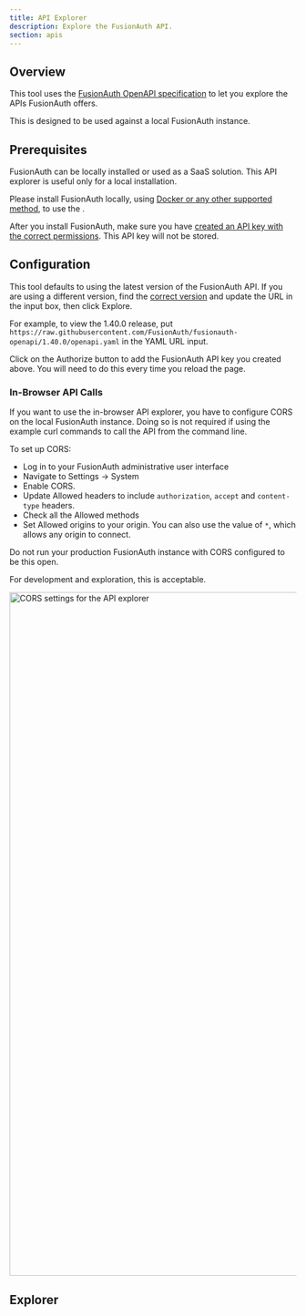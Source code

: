 ```yaml
---
title: API Explorer
description: Explore the FusionAuth API.
section: apis
---
```


## Overview

This tool uses the [FusionAuth OpenAPI specification](https://github.com/fusionauth/fusionauth-openapi) to let you explore the APIs FusionAuth offers.

This is designed to be used against a local FusionAuth instance.

## Prerequisites

FusionAuth can be locally installed or used as a SaaS solution. This API explorer is useful only for a local installation. 

Please install FusionAuth locally, using [Docker or any other supported method](/docs/get-started/download-and-install), to use the <ScrollRef target="Explorer" />.

After you install FusionAuth, make sure you have [created an API key with the correct permissions](/docs/apis/authentication#managing-api-keys). This API key will not be stored.

## Configuration

This tool defaults to using the latest version of the FusionAuth API. If you are using a different version, find the [correct version](https://github.com/FusionAuth/fusionauth-openapi/tags) and update the URL in the input box, then click <InlineField>Explore</InlineField>.

For example, to view the 1.40.0 release, put `https://raw.githubusercontent.com/FusionAuth/fusionauth-openapi/1.40.0/openapi.yaml` in the YAML URL input.

Click on the <InlineField>Authorize</InlineField> button to add the FusionAuth API key you created above. You will need to do this every time you reload the page.

### In-Browser API Calls

If you want to use the in-browser API explorer, you have to configure CORS on the local FusionAuth instance. Doing so is not required if using the example curl commands to call the API from the command line.

To set up CORS:

* Log in to your FusionAuth administrative user interface
* Navigate to <Breadcrumb>Settings -> System</Breadcrumb>
* Enable <InlineField>CORS</InlineField>.
* Update <InlineField>Allowed headers</InlineField> to include `authorization`, `accept` and `content-type` headers.
* Check all the <InlineField>Allowed methods</InlineField>
* Set <InlineField>Allowed origins</InlineField> to your origin. You can also use the value of `*`, which allows any origin to connect.

<Aside type="caution">
Do not run your production FusionAuth instance with CORS configured to be this open.

For development and exploration, this is acceptable.
</Aside>

<img src="/img/docs/apis/cors-settings-api-explorer.png" alt="CORS settings for the API explorer" width="1200" />

## Explorer

<SwaggerExplorer />


